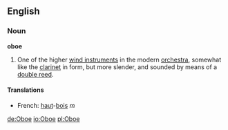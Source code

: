 ==English==

===Noun===

'''oboe'''

#One of the higher [[wind instrument]]s in the modern [[orchestra]],  somewhat like the [[clarinet]] in form, but more slender, and sounded by means of a [[double reed]].
====Translations====
*French: [[haut]]-[[bois]] ''m''

[[de:Oboe]]
[[io:Oboe]]
[[pl:Oboe]]